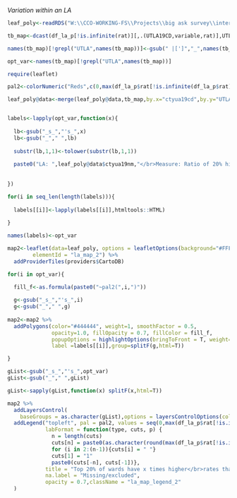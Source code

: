 *Variation within an LA*


```r

leaf_poly<-readRDS("W:\\CCO-WORKING-FS\\Projects\\big ask survey\\interactive_eg\\laBase_19.rds")

tb_map<-dcast(df_la_p[!is.infinite(rat)][,.(UTLA19CD,variable,rat)],UTLA19CD~variable,value.var="rat")

names(tb_map)[!grepl("UTLA",names(tb_map))]<-gsub(" |[']","_",names(tb_map)[!grepl("UTLA",names(tb_map))])

opt_var<-names(tb_map)[!grepl("UTLA",names(tb_map))]

require(leaflet)

pal2<-colorNumeric("Reds",c(0,max(df_la_p$rat[!is.infinite(df_la_p$rat)],na.rm=T)))

leaf_poly@data<-merge(leaf_poly@data,tb_map,by.x="ctyua19cd",by.y="UTLA19CD",all.x=T)


labels<-lapply(opt_var,function(x){
  
  lb<-gsub("_s_","'s_",x)
  lb<-gsub("_"," ",lb)
  
  substr(lb,1,1)<-tolower(substr(lb,1,1))
  
  paste0("LA: ",leaf_poly@data$ctyua19nm,"</br>Measure: Ratio of 20% highest wards</br>in an LA to LA average: ",round(leaf_poly@data[,x],1),":1")
  
  
})

for(i in seq_len(length(labels))){
  
  labels[[i]]<-lapply(labels[[i]],htmltools::HTML)
  
}

names(labels)<-opt_var

map2<-leaflet(data=leaf_poly, options = leafletOptions(background="#FFF"),
        elementId = "la_map_2") %>%
  addProviderTiles(providers$CartoDB)

for(i in opt_var){

  fill_f<-as.formula(paste0("~pal2(",i,")"))
  
  g<-gsub("_s_","'s_",i)
  g<-gsub("_"," ",g)
  
map2<-map2 %>%
  addPolygons(color="#444444", weight=1, smoothFactor = 0.5,
              opacity=1.0, fillOpacity = 0.7, fillColor = fill_f,
              popupOptions = highlightOptions(bringToFront = T, weight=4),
              label =labels[[i]],group=splitF(g,html=T)) 

}

gList<-gsub("_s_","'s_",opt_var)
gList<-gsub("_"," ",gList)

gList<-sapply(gList,function(x) splitF(x,html=T))

map2 %>%
  addLayersControl(
    baseGroups = as.character(gList),options = layersControlOptions(collapsed=F))  %>%
  addLegend("topleft", pal = pal2, values = seq(0,max(df_la_p$rat[!is.infinite(df_la_p$rat)],na.rm=T)),bins=5,
            labFormat = function(type, cuts, p) { 
              n = length(cuts) 
              cuts[n] = paste0(as.character(round(max(df_la_p$rat[!is.infinite(df_la_p$rat)],na.rm=T),1))) 
              for (i in 2:(n-1)){cuts[i] = " "} 
              cuts[1] = "1" 
              paste0(cuts[-n], cuts[-1])},
            title = "Top 20% of wards have x times higher</br>rates than the LA average",
            na.label = "Missing/excluded",
            opacity = 0.7,className = "la_map_legend_2"
  )

```
